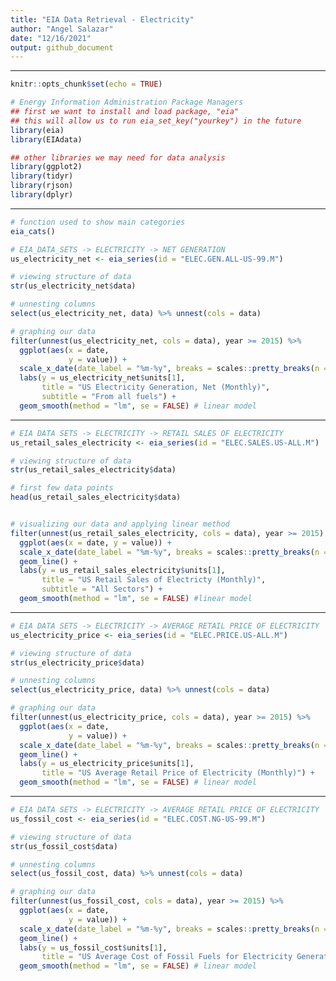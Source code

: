```yaml
---
title: "EIA Data Retrieval - Electricity"
author: "Angel Salazar"
date: "12/16/2021"
output: github_document
---
```


***

```r
knitr::opts_chunk$set(echo = TRUE)

# Energy Information Administration Package Managers
## first we want to install and load package, "eia"
## this will allow us to run eia_set_key("yourkey") in the future
library(eia)
library(EIAdata)

## other libraries we may need for data analysis
library(ggplot2)
library(tidyr)
library(rjson)
library(dplyr)

```

***

```r
# function used to show main categories
eia_cats()

# EIA_DATA_SETS -> ELECTRICITY -> NET GENERATION
us_electricity_net <- eia_series(id = "ELEC.GEN.ALL-US-99.M") 

# viewing structure of data
str(us_electricity_net$data)

# unnesting columns 
select(us_electricity_net, data) %>% unnest(cols = data)

# graphing our data
filter(unnest(us_electricity_net, cols = data), year >= 2015) %>%
  ggplot(aes(x = date, 
             y = value)) + 
  scale_x_date(date_label = "%m-%y", breaks = scales::pretty_breaks(n = 10)) + geom_line() +
  labs(y = us_electricity_net$units[1], 
       title = "US Electricity Generation, Net (Monthly)", 
       subtitle = "From all fuels") +
  geom_smooth(method = "lm", se = FALSE) # linear model 
```

***

```r
# EIA DATA SETS -> ELECTRICITY -> RETAIL SALES OF ELECTRICITY
us_retail_sales_electricity <- eia_series(id = "ELEC.SALES.US-ALL.M")

# viewing structure of data
str(us_retail_sales_electricity$data)

# first few data points
head(us_retail_sales_electricity$data)


# visualizing our data and applying linear method
filter(unnest(us_retail_sales_electricity, cols = data), year >= 2015) %>%
  ggplot(aes(x = date, y = value)) + 
  scale_x_date(date_label = "%m-%y", breaks = scales::pretty_breaks(n = 10)) +
  geom_line() +
  labs(y = us_retail_sales_electricity$units[1], 
       title = "US Retail Sales of Electricty (Monthly)", 
       subtitle = "All Sectors") + 
  geom_smooth(method = "lm", se = FALSE) #linear model

```

***

```r
# EIA DATA SETS -> ELECTRICITY -> AVERAGE RETAIL PRICE OF ELECTRICITY
us_electricity_price <- eia_series(id = "ELEC.PRICE.US-ALL.M")

# viewing structure of data
str(us_electricity_price$data)

# unnesting columns 
select(us_electricity_price, data) %>% unnest(cols = data)

# graphing our data
filter(unnest(us_electricity_price, cols = data), year >= 2015) %>%
  ggplot(aes(x = date, 
             y = value)) + 
  scale_x_date(date_label = "%m-%y", breaks = scales::pretty_breaks(n = 10)) +
  geom_line() +
  labs(y = us_electricity_price$units[1], 
       title = "US Average Retail Price of Electricity (Monthly)") +
  geom_smooth(method = "lm", se = FALSE) # linear model 


```

***

```r
# EIA DATA SETS -> ELECTRICITY -> AVERAGE RETAIL PRICE OF ELECTRICITY
us_fossil_cost <- eia_series(id = "ELEC.COST.NG-US-99.M")

# viewing structure of data
str(us_fossil_cost$data)

# unnesting columns 
select(us_fossil_cost, data) %>% unnest(cols = data)

# graphing our data
filter(unnest(us_fossil_cost, cols = data), year >= 2015) %>%
  ggplot(aes(x = date, 
             y = value)) + 
  scale_x_date(date_label = "%m-%y", breaks = scales::pretty_breaks(n = 10)) +
  geom_line() +
  labs(y = us_fossil_cost$units[1], 
       title = "US Average Cost of Fossil Fuels for Electricity Generation, Natural Gas (Monthly)") +
  geom_smooth(method = "lm", se = FALSE) # linear model 

```

